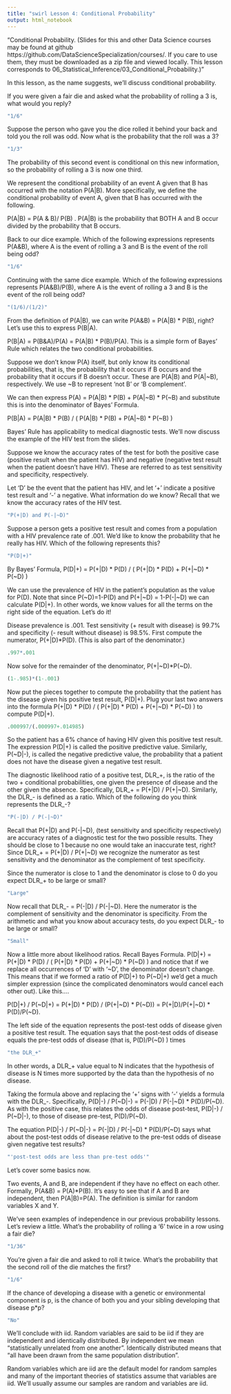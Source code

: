 ---
title: "swirl Lesson 4: Conditional Probability"
output: html_notebook
---

"Conditional Probability. (Slides for this and other Data Science courses may be found at github https://github.com/DataScienceSpecialization/courses/. If you care to use them, they must be downloaded as a zip file and viewed locally. This lesson corresponds to 06_Statistical_Inference/03_Conditional_Probability.)"

In this lesson, as the name suggests, we'll discuss conditional probability. 

If you were given a fair die and asked what the probability of rolling a 3 is, what would you reply?

```{r}
"1/6"
```

Suppose the person who gave you the dice rolled it behind your back and told you the roll was odd. Now what is the probability that the roll was a 3?

```{r}
"1/3"
```

The probability of this second event is conditional on this new information, so the probability of rolling a 3 is now one third.

We represent the conditional probability of an event A given that B has occurred with the notation P(A|B). More specifically, we define the conditional probability of event A, given that B has occurred with the following.

P(A|B) = P(A & B)/ P(B) . P(A|B) is the probability that BOTH A and B occur divided by the probability that B occurs.

Back to our dice example. Which of the following expressions represents P(A&B), where A is the event of rolling a 3 and B is the event of the roll being odd?

```{r}
"1/6"
```

Continuing with the same dice example. Which of the following expressions represents P(A&B)/P(B), where A is the event of rolling a 3 and B is the event of the roll being odd?

```{r}
"(1/6)/(1/2)"
```

From the definition of P(A|B), we can write P(A&B) = P(A|B) * P(B), right?  Let's use this to express P(B|A).

P(B|A) = P(B&A)/P(A) = P(A|B) * P(B)/P(A). This is a simple form of Bayes' Rule which relates the two conditional probabilities.

Suppose we don't know P(A) itself, but only know its conditional probabilities, that is, the probability that it occurs if B occurs and the probability that it occurs if B doesn't occur. These are  P(A|B) and P(A|~B), respectively. We use ~B to represent 'not B' or 'B complement'. 

We can then express P(A) = P(A|B) * P(B) + P(A|~B) * P(~B) and substitute this is into the denominator of Bayes' Formula. 

P(B|A) = P(A|B) * P(B) / ( P(A|B) * P(B) + P(A|~B) * P(~B) ) 

Bayes' Rule has applicability to medical diagnostic tests. We'll now discuss the example of the HIV test from the slides. 

Suppose we know the accuracy rates of the test for both the positive case (positive result when the patient has HIV) and negative (negative test result when the patient doesn't have HIV). These are referred to as test sensitivity and specificity, respectively.

Let 'D' be the event that the patient has HIV, and let '+' indicate a positive test result and '-' a negative. What information do we know? Recall that we know the accuracy rates of the HIV test.

```{r}
"P(+|D) and P(-|~D)"
```

Suppose a person gets a positive test result and comes from a population with a HIV prevalence rate of .001. We'd like to know the probability that he really has HIV. Which of the following represents this?

```{r}
"P(D|+)"
```

By Bayes' Formula,   P(D|+) = P(+|D) * P(D) / ( P(+|D) * P(D) + P(+|~D) * P(~D) )

We can use the prevalence of HIV in the patient's population as the value for P(D). Note that since P(~D)=1-P(D) and  P(+|~D) = 1-P(-|~D) we can calculate P(D|+). In other words, we know values for all the terms on the right side of the equation. Let's do it!

Disease prevalence is .001. Test sensitivity (+ result with disease) is 99.7% and specificity (- result without disease) is 98.5%. First compute the numerator, P(+|D)*P(D). (This is also part of the denominator.)

```{r}
.997*.001
```

Now solve for the remainder of the denominator, P(+|~D)*P(~D).

```{r}
(1-.985)*(1-.001)
```

Now put the pieces together to compute the probability that the patient has the disease given his positive test result, P(D|+). Plug your last two answers into the formula   P(+|D) * P(D) / ( P(+|D) * P(D) + P(+|~D) * P(~D) ) to compute P(D|+).

```{r}
.000997/(.000997+.014985)
```

So the patient has a 6% chance of having HIV given this positive test result. The expression P(D|+) is called the positive predictive value. Similarly, P(~D|-), is called the negative predictive value, the probability that a patient does not have the disease given a negative test result.

The diagnostic likelihood ratio of a positive test, DLR_+, is the ratio of the two + conditional probabilities, one given the presence of disease and the other given the absence. Specifically, DLR_+ = P(+|D) / P(+|~D). Similarly, the DLR_- is defined as a ratio. Which of the following do you think represents the DLR_-?

```{r}
"P(-|D) / P(-|~D)"
```

Recall that P(+|D) and P(-|~D), (test sensitivity and specificity respectively) are accuracy rates of a diagnostic test for the two possible results. They should be close to 1 because no one would take an inaccurate test, right? Since DLR_+ = P(+|D) / P(+|~D) we recognize the numerator as test sensitivity and the denominator as the complement of test specificity. 

Since the numerator is close to 1 and the denominator is close to 0 do you expect DLR_+ to be large or small?

```{r}
"Large"
```

Now recall that DLR_- = P(-|D) / P(-|~D). Here the numerator is the complement of sensitivity and the denominator is specificity. From the arithmetic and what you know about accuracy tests, do you expect DLR_- to be large or small?

```{r}
"Small"
```

Now a little more about likelihood ratios. Recall Bayes Formula. P(D|+) = P(+|D) * P(D) / ( P(+|D) * P(D) + P(+|~D) * P(~D) ) and notice that if we replace all occurrences of 'D' with '~D', the denominator doesn't change. This means that if we formed a ratio of P(D|+) to P(~D|+) we'd get a much simpler expression (since the complicated denominators would cancel each other out). Like this....

P(D|+) / P(~D|+) = P(+|D) * P(D) / (P(+|~D) * P(~D)) = P(+|D)/P(+|~D) * P(D)/P(~D).

The left side of the equation represents the post-test odds of disease given a positive test result. The equation says that the post-test odds of disease equals the pre-test odds  of disease (that is, P(D)/P(~D) ) times

```{r}
"the DLR_+"
```

In other words, a DLR_+ value equal to N indicates that the hypothesis of disease is N times more supported by the data than the hypothesis of no disease.

Taking the formula above and replacing the '+' signs with '-' yields a formula with the DLR_-. Specifically, P(D|-) / P(~D|-) = P(-|D) / P(-|~D) *  P(D)/P(~D). As with the positive case, this relates the odds of disease post-test, P(D|-) / P(~D|-), to those of disease pre-test, P(D)/P(~D).

The equation P(D|-) / P(~D|-) = P(-|D) / P(-|~D) *  P(D)/P(~D) says what about the post-test odds of disease relative to the pre-test odds of disease given negative test results?

```{r}
"'post-test odds are less than pre-test odds'"
```

Let's cover some basics now. 

Two events, A and B, are independent if they have no effect on each other. Formally, P(A&B) = P(A)*P(B). It's easy to see that if A and B are independent, then P(A|B)=P(A). The definition is similar for random variables X and Y.

We've seen examples of independence in our previous probability lessons. Let's review a little. What's the probability of rolling a '6' twice in a row using a fair die?

```{r}
"1/36"
```

You're given a fair die and asked to roll it twice. What's the probability that the second roll of the die matches the first?

```{r}
"1/6"
```

If the chance of developing a disease with a genetic or environmental component is p, is the chance of both you and your sibling developing that disease p*p? 

```{r}
"No"
```

We'll conclude with iid. Random variables are said to be iid if they are independent and identically distributed. By independent we mean "statistically unrelated from one another". Identically distributed means that "all have been drawn from the same population distribution".

Random variables which are iid are the default model for random samples and many of the important theories of statistics assume that variables are iid. We'll usually assume our samples are random and variables are iid.
